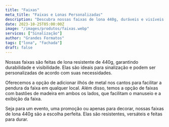 ```yaml
---
title: "Faixas"
meta_title: "Faixas e Lonas Personalizadas"
description: "Descubra nossas faixas de lona 440g, duráveis e visíveis. Ideais para sinalização, personalizáveis, com opções de ilhós e bastões de madeira."
date: 2023-10-25T05:00:00Z
image: "/images/produtos/faixas.webp"
servicos: ["Sinalização"]
author: "Grandes Formatos"
tags: ["lona", "fachada"]
draft: false
---
```


Nossas faixas são feitas de lona resistente de 440g, garantindo durabilidade e visibilidade. Elas são ideais para sinalização e podem ser personalizadas de acordo com suas necessidades.

Oferecemos a opção de adicionar ilhós de metal nos cantos para facilitar a pendura da faixa em qualquer local. Além disso, temos a opção de faixas com bastões de madeira em ambos os lados, que facilitam o manuseio e a exibição da faixa.

Seja para um evento, uma promoção ou apenas para decorar, nossas faixas de lona 440g são a escolha perfeita. Elas são resistentes, versáteis e feitas para durar.

<ButtonWhatsapp
  label="ORÇAMENTO PELO WHATSAPP"
  tag="_blank"
  produto="Faixa"
  phoneNumber="5567999005557"
/>
